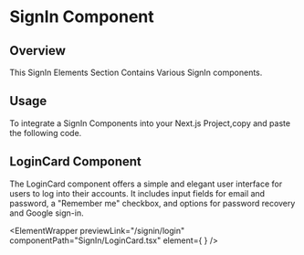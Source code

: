 
# SignIn Component

## Overview

This SignIn Elements Section Contains Various SignIn components.

## Usage

To integrate a SignIn Components into your Next.js Project,copy and paste the following code.

## LoginCard Component

The LoginCard component offers a simple and elegant user interface for users to log into their accounts. It includes input fields for email and password, a "Remember me" checkbox, and options for password recovery and Google sign-in.

<ElementWrapper
previewLink="/signin/login"
componentPath="SignIn/LoginCard.tsx"
  element={ <LoginCard />}
/>